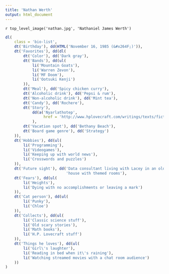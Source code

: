 ```yaml
---
title: 'Nathan Werth'
output: html_document
---
```


`r top_level_image('nathan.jpg', 'Nathaniel James Werth')`

```r
dl(
    class = 'bio-list',
    dt('Birthday'), dd(HTML('November 16, 1985 (&#x264F;)')),
    dt('Favorites'), dd(dl(
        dt('Color'), dd('Dark gray'),
        dt('Bands'), dd(ul(
            li('Mountain Goats'),
            li('Warren Zevon'),
            li('MF Doom'),
            li('Ootsuki Kenji')
        )),
        dt('Meal'), dd('Spicy chicken curry'),
        dt('Alcoholic drink'), dd('Pepsi & rum'),
        dt('Non-alcoholic drink'), dd('Mint tea'),
        dt('Candy'), dd('Rochere'),
        dt('Story'),
            dd(a('Nyarlathotep',
                 href = 'http://www.hplovecraft.com/writings/texts/fiction/n.aspx')
            ),
        dt('Vacation spot'), dd('Bethany Beach'),
        dt('Board game genre'), dd('Strategy')
    )),
    dt('Hobbies'), dd(ul(
        li('Programming'),
        li('Videogames'),
        li('Keeping up with world news'),
        li('Crosswords and puzzles')
    )),
    dt('Future sight'), dd('Data consultant living with Lacey in an older',
                           'house with themed rooms'),
    dt('Fears'), dd(ul(
        li('Heights'),
        li('Dying with no accomplishments or leaving a mark')
    )),
    dt('Cat person'), dd(ul(
        li('Punky'),
        li('Chloe')
    )),
    dt('Collects'), dd(ul(
        li('Classic science stuff'),
        li('Old scary stories'),
        li('Math books'),
        li('H.P. Lovecraft stuff')
    )),
    dt('Things he loves'), dd(ul(
        li('Girl\'s laughter'),
        li('Reading in bed when it\'s raining'),
        li('Watching streamed movies with a chat room audience')
    ))
)
```
